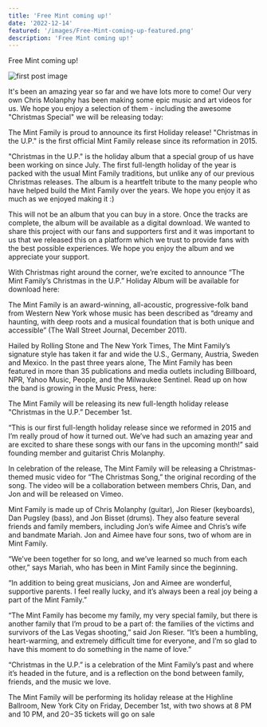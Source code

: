 ```yaml
---
title: 'Free Mint coming up!'
date: '2022-12-14'
featured: '/images/Free-Mint-coming-up-featured.png'
description: 'Free Mint coming up!'
---
```


Free Mint coming up!

![first post image](/images/Free-Mint-coming-up.png)

It's been an amazing year so far and we have lots more to come! Our very own Chris Molanphy has been making some epic music and art videos for us. We hope you enjoy a selection of them - including the awesome "Christmas Special" we will be releasing today:

The Mint Family is proud to announce its first Holiday release! "Christmas in the U.P." is the first official Mint Family release since its reformation in 2015.

"Christmas in the U.P." is the holiday album that a special group of us have been working on since July. The first full-length holiday of the year is packed with the usual Mint Family traditions, but unlike any of our previous Christmas releases. The album is a heartfelt tribute to the many people who have helped build the Mint Family over the years. We hope you enjoy it as much as we enjoyed making it :)

This will not be an album that you can buy in a store. Once the tracks are complete, the album will be available as a digital download. We wanted to share this project with our fans and supporters first and it was important to us that we released this on a platform which we trust to provide fans with the best possible experiences. We hope you enjoy the album and we appreciate your support.

With Christmas right around the corner, we’re excited to announce “The Mint Family’s Christmas in the U.P.” Holiday Album will be available for download here:

The Mint Family is an award-winning, all-acoustic, progressive-folk band from Western New York whose music has been described as “dreamy and haunting, with deep roots and a musical foundation that is both unique and accessible” (The Wall Street Journal, December 2011).

Hailed by Rolling Stone and The New York Times, The Mint Family’s signature style has taken it far and wide the U.S., Germany, Austria, Sweden and Mexico. In the past three years alone, The Mint Family has been featured in more than 35 publications and media outlets including Billboard, NPR, Yahoo Music, People, and the Milwaukee Sentinel. Read up on how the band is growing in the Music Press, here:

The Mint Family will be releasing its new full-length holiday release "Christmas in the U.P.” December 1st.

“This is our first full-length holiday release since we reformed in 2015 and I’m really proud of how it turned out. We’ve had such an amazing year and are excited to share these songs with our fans in the upcoming month!” said founding member and guitarist Chris Molanphy.

In celebration of the release, The Mint Family will be releasing a Christmas-themed music video for “The Christmas Song,” the original recording of the song. The video will be a collaboration between members Chris, Dan, and Jon and will be released on Vimeo.

Mint Family is made up of Chris Molanphy (guitar), Jon Rieser (keyboards), Dan Pugsley (bass), and Jon Bisset (drums). They also feature several friends and family members, including Jon’s wife Aimee and Chris’s wife and bandmate Mariah. Jon and Aimee have four sons, two of whom are in Mint Family.

“We’ve been together for so long, and we’ve learned so much from each other,” says Mariah, who has been in Mint Family since the beginning.

“In addition to being great musicians, Jon and Aimee are wonderful, supportive parents. I feel really lucky, and it’s always been a real joy being a part of the Mint Family.”

“The Mint Family has become my family, my very special family, but there is another family that I’m proud to be a part of: the families of the victims and survivors of the Las Vegas shooting,” said Jon Rieser. “It’s been a humbling, heart-warming, and extremely difficult time for everyone, and I’m so glad to have this moment to do something in the name of love.”

“Christmas in the U.P.” is a celebration of the Mint Family’s past and where it’s headed in the future, and is a reflection on the bond between family, friends, and the music we love.

The Mint Family will be performing its holiday release at the Highline Ballroom, New York City on Friday, December 1st, with two shows at 8 PM and 10 PM, and $20-$35 tickets will go on sale
